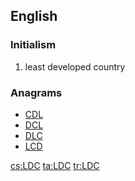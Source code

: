 ==English==

===Initialism===
{{head|en|initialism}}

# least developed country

===Anagrams===
* [[CDL#English|CDL]] 
* [[DCL#English|DCL]]
* [[DLC#English|DLC]]
* [[LCD#English|LCD]]

[[cs:LDC]]
[[ta:LDC]]
[[tr:LDC]]